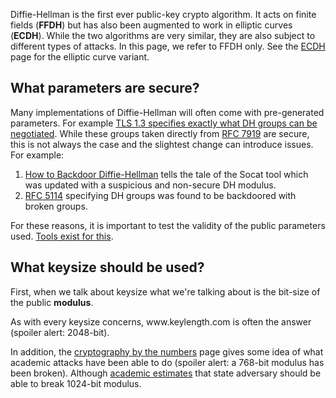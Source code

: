 Diffie-Hellman is the first ever public-key crypto algorithm. It acts on finite fields ('''FFDH''') but has also been augmented to work in elliptic curves ('''ECDH'''). While the two algorithms are very similar, they are also subject to different types of attacks. In this page, we refer to FFDH only. See the <a href="ECDH.mediawiki">ECDH</a> page for the elliptic curve variant. 

== What parameters are secure? ==

Many implementations of Diffie-Hellman will often come with pre-generated parameters. For example <a href="https://tools.ietf.org/html/rfc8446#section-4.2.7">TLS 1.3 specifies exactly what DH groups can be negotiated</a>. While these groups taken directly from <a href="https://tools.ietf.org/html/rfc7919">RFC 7919</a> are secure, this is not always the case and the slightest change can introduce issues. For example:

# <a href="https://eprint.iacr.org/2016/644">How to Backdoor Diffie-Hellman</a> tells the tale of the Socat tool which was updated with a suspicious and non-secure DH modulus.
# <a href="http://blog.intothesymmetry.com/2016/10/the-rfc-5114-saga.html">RFC 5114</a> specifying DH groups was found to be backdoored with broken groups.

For these reasons, it is important to test the validity of the public parameters used. <a href="https://github.com/mimoo/test_DHparams">Tools exist for this</a>.

== What keysize should be used? ==

First, when we talk about keysize what we're talking about is the bit-size of the public '''modulus'''.

As with every keysize concerns, www.keylength.com is often the answer (spoiler alert: 2048-bit).

In addition, the <a href="https://wordpress.rose-hulman.edu/holden/the-mathematics-of-secrets/cryptography-by-the-numbers/">cryptography by the numbers</a> page gives some idea of what academic attacks have been able to do (spoiler alert: a 768-bit modulus has been broken). Although <a href="https://weakdh.org/">academic estimates</a> that state adversary should be able to break 1024-bit modulus.
